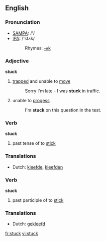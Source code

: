 ==English==

===Pronunciation===
*[[w:SAMPA|SAMPA]]: /'/
*[[w:IPA|IPA]]: /'stʌk/
*:Rhymes: [[Rhymes:English:-ʌk|-ʌk]]

===Adjective===
'''stuck'''
#[[trapped]] and unable to [[move]]
#:Sorry I'm late - I was '''stuck''' in traffic.
#unable to [[progess]]
#:I'm '''stuck''' on this question in the test. 

===Verb===
'''stuck'''

# past tense of to [[stick]]

===Translations===
*Dutch: [[kleefde]], [[kleefden]]

===Verb===
'''stuck'''

# past participle of to [[stick]]

===Translations===
*Dutch: [[gekleefd]]

[[fr:stuck]]
[[vi:stuck]]